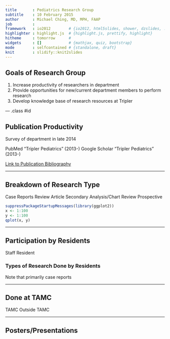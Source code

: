 ```yaml
---
title       : Pediatrics Research Group
subtitle    : 10 February 2015
author      : Michael Ching, MD, MPH, FAAP
job         : 
framework   : io2012        # {io2012, html5slides, shower, dzslides, ...}
highlighter : highlight.js  # {highlight.js, prettify, highlight}
hitheme     : tomorrow      # 
widgets     : []            # {mathjax, quiz, bootstrap}
mode        : selfcontained # {standalone, draft}
knit        : slidify::knit2slides
---
```


## Goals of Research Group

1. Increase productivity of researchers in department
2. Provide opportunities for new/current department members to perform research
3. Develop knowledge base of research resources at Tripler

--- .class #id 

## Publication Productivity

Survey of department in late 2014

PubMed "Tripler Pediatrics" (2013-)
Google Scholar "Tripler Pediatrics" (2013-)

[Link to Publication Bibliography](publications.html)

---

## Breakdown of Research Type

Case Reports
Review Article
Secondary Analysis/Chart Review
Prospective

```r
suppressPackageStartupMessages(library(ggplot2))
x <- 1:100
y <- 1:100
qplot(x, y)
```

---

## Participation by Residents

Staff
Resident

### Types of Research Done by Residents

Note that primarily case reports


---

## Done at TAMC

TAMC
Outside TAMC


---

## Posters/Presentations

